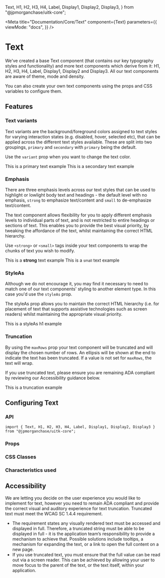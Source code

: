   Text,
  H1,
  H2,
  H3,
  H4,
  Label,
  Display1,
  Display2,
  Display3,
} from "@jpmorganchase/uitk-core";


<Meta
  title="Documentation/Core/Text"
  component={Text}
  parameters={{
    viewMode: "docs",
  }}
/>

# Text

We've created a base Text component (that contains our key typography styles and functionality) and more text components which derive from it: H1, H2, H3, H4, Label, Display1, Display2 and Display3. All our text components are aware of theme, mode and density.

You can also create your own text components using the props and CSS variables to configure them.

## Features

### Text variants

Text variants are the background/foreground colors assigned to text styles for varying interaction states (e.g. disabled, hover, selected etc), that can be applied across the different text styles available. These are split into two groupings, `primary` and `secondary` with `primary` being the default.

Use the `variant` prop when you want to change the text color.

<Canvas>
  <Story name="Primary">
    <Text>This is a primary text example</Text>
  </Story>
</Canvas>

<Canvas>
  <Story name="Secondary">
    <Text variant="secondary">This is a secondary text example</Text>
  </Story>
</Canvas>

### Emphasis

There are three emphasis levels across our text styles that can be used to highlight or lowlight body text and headings - the default level with no emphasis, `strong` to emphasize text/content and `small` to de-emphasize text/content.

The text component allows flexibility for you to apply different emphasis levels to individual parts of text, and is not restricted to entire headings or sections of text. This enables you to provide the best visual priority, by tweaking the affordance of the text, whilst maintaining the correct HTML hierarchy.

Use `<strong>` or `<small>` tags inside your text components to wrap the chunks of text you wish to modify.

<Canvas>
  <Story name="Strong">
    <Text>
      This is a <strong>strong</strong> text example
    </Text>
  </Story>
</Canvas>

<Canvas>
  <Story name="Small">
    <Text>
      This is a <small>small</small> text example
    </Text>
  </Story>
</Canvas>

### StyleAs

Although we do not encourage it, you may find it necessary to need to match one of our text components' styling to another element type. In this case you'd use the `styleAs` prop.

The styleAs prop allows you to maintain the correct HTML hierarchy (i.e. for placement of text that supports assistive technologies such as screen readers) whilst maintaining the appropriate visual priority.

<Canvas>
  <Story name="StyleAs">
    <Text elementType="p" styleAs="h1">
      This is a styleAs h1 example
    </Text>
  </Story>
</Canvas>

### Truncation

By using the `maxRows` prop your text component will be truncated and will display the chosen number of rows. An ellipsis will be shown at the end to indicate the text has been truncated. If a value is not set for `maxRows`, the text will wrap.

If you use truncated text, please ensure you are remaining ADA compliant by reviewing our Accessibility guidance below.

<Canvas>
  <Story name="Truncation">
    <div style={{ width: 150 }}>
      <Text maxRows={1}>This is a truncation example</Text>
    </div>
  </Story>
</Canvas>

## Configuring Text

### API

```
import { Text, H1, H2, H3, H4, Label, Display1, Display2, Display3 } from "@jpmorganchase/uitk-core";
```

### Props

<ArgsTable of={Text} />

### CSS Classes

<CSSClassTable of={Text} />

### Characteristics used

<CharacteristicUsage of={Text} />

## Accessibility

We are letting you decide on the user experience you would like to implement for text, however you need to remain ADA compliant and provide the correct visual and auditory experience for text truncation. Truncated text must meet the WCAG SC 1.4.4 requirement.

- The requirement states any visually rendered text must be accessed and displayed in full. Therefore, a truncated string must be able to be displayed in full - it is the application team’s responsibility to provide a mechanism to achieve that. Possible solutions include tooltips, a mechanism for expanding the text, or a link to open the full content on a new page.
- If you use truncated text, you must ensure that the full value can be read out via a screen reader. This can be achieved by allowing your user to move focus to the parent of the text, or the text itself, within your application.

<HelpAndSupport />
